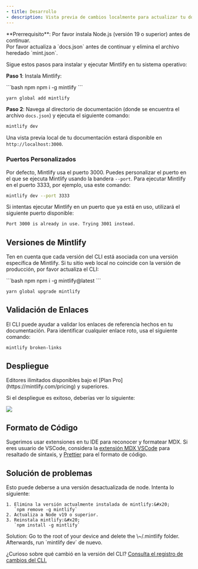 ```yaml
---
- title: Desarrollo
- description: Vista previa de cambios localmente para actualizar tu documentación
---
```


<Info>
  **Prerrequisito**: Por favor instala Node.js (versión 19 o superior) antes de continuar.&#x20;
  <br />
  Por favor actualiza a&#x20;
  `docs.json` antes de continuar y elimina el archivo heredado&#x20;
  `mint.json`.
</Info>

Sigue estos pasos para instalar y ejecutar Mintlify en tu sistema operativo:

**Paso 1**: Instala Mintlify:

<CodeGroup>
  ```bash npm
  npm i -g mintlify
  ```

  ```bash yarn
  yarn global add mintlify
  ```
</CodeGroup>

**Paso 2**: Navega al directorio de documentación (donde se encuentra el archivo&#x20;
`docs.json`) y ejecuta el siguiente comando:

```bash
mintlify dev
```

Una vista previa local de tu documentación estará disponible en&#x20;
`http://localhost:3000`.

### Puertos Personalizados

Por defecto, Mintlify usa el puerto 3000. Puedes personalizar el puerto en el que se ejecuta Mintlify usando la bandera&#x20;
`--port`. Para ejecutar Mintlify en el puerto 3333, por ejemplo, usa este comando:

```bash
mintlify dev --port 3333
```

Si intentas ejecutar Mintlify en un puerto que ya está en uso, utilizará el siguiente puerto disponible:

```md
Port 3000 is already in use. Trying 3001 instead.
```

## Versiones de Mintlify

Ten en cuenta que cada versión del CLI está asociada con una versión específica de Mintlify. Si tu sitio web local no coincide con la versión de producción, por favor actualiza el CLI:

<CodeGroup>
  ```bash npm
  npm i -g mintlify@latest
  ```

  ```bash yarn
  yarn global upgrade mintlify
  ```
</CodeGroup>

## Validación de Enlaces

El CLI puede ayudar a validar los enlaces de referencia hechos en tu documentación. Para identificar cualquier enlace roto, usa el siguiente comando:

```bash
mintlify broken-links
```

## Despliegue

<Tip>
  Editores ilimitados disponibles bajo el&#x20;
  [Plan Pro](https://mintlify.com/pricing) y superiores.
</Tip>

Si el despliegue es exitoso, deberías ver lo siguiente:

<Frame>
  <img src="/images/checks-passed.png" style={{ borderRadius: '0.5rem' }} />
</Frame>

## Formato de Código

Sugerimos usar extensiones en tu IDE para reconocer y formatear MDX. Si eres usuario de VSCode, considera la&#x20;
[extensión MDX VSCode](https://marketplace.visualstudio.com/items?itemName=unifiedjs.vscode-mdx) para resaltado de sintaxis, y&#x20;
[Prettier](https://marketplace.visualstudio.com/items?itemName=esbenp.prettier-vscode) para el formato de código.

## Solución de problemas

<AccordionGroup>
  <Accordion title="Error: Could not load the &#x22;sharp&#x22; module using the darwin-arm64 runtime">
    Esto puede deberse a una versión desactualizada de node. Intenta lo siguiente:

    1. Elimina la versión actualmente instalada de mintlify:&#x20;
       `npm remove -g mintlify`
    2. Actualiza a Node v19 o superior.
    3. Reinstala mintlify:&#x20;
       `npm install -g mintlify`
  </Accordion>

  <Accordion title="Issue: Encountering an unknown error">
    Solution: Go to the root of your device and delete the \~/.mintlify folder. Afterwards, run `mintlify dev` de nuevo.
  </Accordion>
</AccordionGroup>

¿Curioso sobre qué cambió en la versión del CLI?&#x20;
[Consulta el registro de cambios del CLI.](https://www.npmjs.com/package/mintlify?activeTab=versions)
